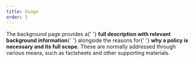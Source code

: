 ```yaml
---
title: Usage
order: 1
---
```



<Paragraph size="lead">
  The background page provides a{' '}
  <strong>full description with relevant background information</strong>{' '}
  alongside the reasons for{' '}
  <strong>why a policy is necessary and its full scope.</strong> These are
  normally addressed through various means, such as factsheets and other
  supporting materials.
</Paragraph>
